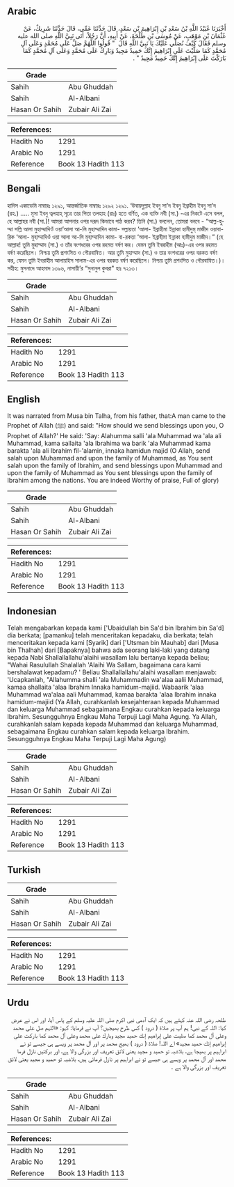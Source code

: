 ## Arabic


<div dir="rtl" lang="ar" style={{fontSize:'larger',backgroundColor:'#f8f9fa',padding:20}}>
أَخْبَرَنَا عُبَيْدُ اللَّهِ بْنُ سَعْدِ بْنِ إِبْرَاهِيمَ بْنِ سَعْدٍ، قَالَ حَدَّثَنَا عَمِّي، قَالَ حَدَّثَنَا شَرِيكٌ، عَنْ عُثْمَانَ بْنِ مَوْهَبٍ، عَنْ مُوسَى بْنِ طَلْحَةَ، عَنْ أَبِيهِ، أَنَّ رَجُلاً، أَتَى نَبِيَّ اللَّهِ صلى الله عليه وسلم فَقَالَ كَيْفَ نُصَلِّي عَلَيْكَ يَا نَبِيَّ اللَّهِ قَالَ ‏ "‏ قُولُوا اللَّهُمَّ صَلِّ عَلَى مُحَمَّدٍ وَعَلَى آلِ مُحَمَّدٍ كَمَا صَلَّيْتَ عَلَى إِبْرَاهِيمَ إِنَّكَ حَمِيدٌ مَجِيدٌ وَبَارِكْ عَلَى مُحَمَّدٍ وَعَلَى آلِ مُحَمَّدٍ كَمَا بَارَكْتَ عَلَى إِبْرَاهِيمَ إِنَّكَ حَمِيدٌ مَجِيدٌ ‏"‏ ‏.‏
</div>
<div style={{backgroundColor:'#f8f9fa',padding:20, marginBottom: 10}}><table> <thead> <tr> <th>Grade</th> <th></th> </tr> </thead> <tbody> <tr><td>Sahih</td><td>Abu Ghuddah</td></tr><tr><td>Sahih</td><td>Al-Albani</td></tr><tr><td>Hasan Or Sahih</td><td>Zubair Ali Zai</td></tr></tbody></table><table> <thead> <tr> <th>References:</th> <th></th> </tr> </thead> <tbody><tr><td>Hadith No</td><td>1291</td></tr><tr><td>Arabic No</td><td>1291</td></tr><tr><td>Reference</td><td>Book 13 Hadith 113</td></tr></tbody></table></div>

## Bengali


<div dir="ltr" lang="bn" style={{fontSize:'larger',backgroundColor:'#f8f9fa',padding:20}}>
হাদিস একাডেমি নাম্বারঃ ১২৯১, আন্তর্জাতিক নাম্বারঃ ১২৯২ ১২৯১. ‘উবায়দুল্লাহ ইবনু সা'দ ইবনু ইব্রাহীম ইবনু সা'দ (রহ.) ..... মূসা ইবনু ত্বলহাহ্ সূত্রে তার পিতা তলহাহ (রাঃ) হতে বর্ণিত, এক ব্যক্তি নবী (সা.) -এর নিকটে এসে বলল, হে আল্লাহর নবী (সা.)! আমরা আপনার ওপর দরূদ কিভাবে পাঠ করব? তিনি (সা.) বললেন, তোমরা বলবে - “আল্ল-হুম্মা সল্লি আলা মুহাম্মাদিওঁ ওয়া’আলা আ-লি মুহাম্মাদিন কামা- সল্লায়তা ‘আলা- ইব্রাহীমা ইন্নাকা হামীদুম্ মাজীদ ওয়াবা-রিক ‘আলা- মুহাম্মাদিওঁ ওয়া আলা আ-লি মুহাম্মাদিন কামা- বা-রকতা ‘আলা- ইব্রাহীমা ইন্নাকা হামীদুম মাজীদ।” (হে আল্লাহ! তুমি মুহাম্মাদ (সা.) ও তাঁর বংশধরের ওপর রহমত বর্ষণ কর। যেমন তুমি ইবরাহীম (আঃ)-এর ওপর রহমত বর্ষণ করেছিলে। নিশ্চয় তুমি প্রশংসিত ও গৌরবান্বিত। আর তুমি মুহাম্মাদ (সা.) ও তার বংশধরের ওপর বরকত বর্ষণ কর, যেমন তুমি ইবরাহীম আলায়হিস সালাম-এর ওপর বরকত বর্ষণ করেছিলে। নিশ্চয় তুমি প্রশংসিত ও গৌরবান্বিত।)। সহীহ: মুসনাদে আহমাদ ১৩৯৬, নাসায়ী’র “সুনানুল কুবরা" হাঃ ৭২১৩।
</div>
<div style={{backgroundColor:'#f8f9fa',padding:20, marginBottom: 10}}><table> <thead> <tr> <th>Grade</th> <th></th> </tr> </thead> <tbody> <tr><td>Sahih</td><td>Abu Ghuddah</td></tr><tr><td>Sahih</td><td>Al-Albani</td></tr><tr><td>Hasan Or Sahih</td><td>Zubair Ali Zai</td></tr></tbody></table><table> <thead> <tr> <th>References:</th> <th></th> </tr> </thead> <tbody><tr><td>Hadith No</td><td>1291</td></tr><tr><td>Arabic No</td><td>1291</td></tr><tr><td>Reference</td><td>Book 13 Hadith 113</td></tr></tbody></table></div>

## English


<div dir="ltr" lang="en" style={{fontSize:'larger',backgroundColor:'#f8f9fa',padding:20}}>
It was narrated from Musa bin Talha, from his father, that:A man came to the Prophet of Allah (ﷺ) and said: "How should we send blessings upon you, O Prophet of Allah?' He said: 'Say: Alahumma salli 'ala Muhammad wa 'ala ali Muhammad, kama sallaita 'ala Ibrahima wa barik 'ala Muhammad kama barakta 'ala ali Ibrahim fil-'alamin, innaka hamidun majid (O Allah, send salah upon Muhammad and upon the family of Muhammad, as You sent salah upon the family of Ibrahim, and send blessings upon Muhammad and upon the family of Muhammad as You sent blessings upon the family of Ibrahim among the nations. You are indeed Worthy of praise, Full of glory)
</div>
<div style={{backgroundColor:'#f8f9fa',padding:20, marginBottom: 10}}><table> <thead> <tr> <th>Grade</th> <th></th> </tr> </thead> <tbody> <tr><td>Sahih</td><td>Abu Ghuddah</td></tr><tr><td>Sahih</td><td>Al-Albani</td></tr><tr><td>Hasan Or Sahih</td><td>Zubair Ali Zai</td></tr></tbody></table><table> <thead> <tr> <th>References:</th> <th></th> </tr> </thead> <tbody><tr><td>Hadith No</td><td>1291</td></tr><tr><td>Arabic No</td><td>1291</td></tr><tr><td>Reference</td><td>Book 13 Hadith 113</td></tr></tbody></table></div>

## Indonesian


<div dir="ltr" lang="id" style={{fontSize:'larger',backgroundColor:'#f8f9fa',padding:20}}>
Telah mengabarkan kepada kami ['Ubaidullah bin Sa'd bin Ibrahim bin Sa'd] dia berkata; [pamanku] telah menceritakan kepadaku, dia berkata; telah menceritakan kepada kami [Syarik] dari ['Utsman bin Mauhab] dari [Musa bin Thalhah] dari [Bapaknya] bahwa ada seorang laki-laki yang datang kepada Nabi Shallallallahu'alaihi wasallam lalu bertanya kepada beliau; "Wahai Rasulullah Shalallah 'Alaihi Wa Sallam, bagaimana cara kami bershalawat kepadamu? ' Beliau Shallallallahu'alaihi wasallam menjawab: 'Ucapkanlah, "Allahumma shalli 'ala Muhammadin wa'alaa aalii Muhammad, kamaa shallaita 'alaa Ibrahim Innaka hamidum-majiid. Wabaarik 'alaa Muhammad wa'alaa aali Muhammad, kamaa barakta 'alaa Ibrahim innaka hamidum-majiid (Ya Allah, curahkanlah kesejahteraan kepada Muhammad dan keluarga Muhammad sebagaimana Engkau curahkan kepada keluarga Ibrahim. Sesungguhnya Engkau Maha Terpuji Lagi Maha Agung. Ya Allah, curahkanlah salam kepada kepada Muhammad dan keluarga Muhammad, sebagaimana Engkau curahkan salam kepada keluarga Ibrahim. Sesungguhnya Engkau Maha Terpuji Lagi Maha Agung)
</div>
<div style={{backgroundColor:'#f8f9fa',padding:20, marginBottom: 10}}><table> <thead> <tr> <th>Grade</th> <th></th> </tr> </thead> <tbody> <tr><td>Sahih</td><td>Abu Ghuddah</td></tr><tr><td>Sahih</td><td>Al-Albani</td></tr><tr><td>Hasan Or Sahih</td><td>Zubair Ali Zai</td></tr></tbody></table><table> <thead> <tr> <th>References:</th> <th></th> </tr> </thead> <tbody><tr><td>Hadith No</td><td>1291</td></tr><tr><td>Arabic No</td><td>1291</td></tr><tr><td>Reference</td><td>Book 13 Hadith 113</td></tr></tbody></table></div>

## Turkish


<div dir="ltr" lang="tr" style={{fontSize:'larger',backgroundColor:'#f8f9fa',padding:20}}>

</div>
<div style={{backgroundColor:'#f8f9fa',padding:20, marginBottom: 10}}><table> <thead> <tr> <th>Grade</th> <th></th> </tr> </thead> <tbody> <tr><td>Sahih</td><td>Abu Ghuddah</td></tr><tr><td>Sahih</td><td>Al-Albani</td></tr><tr><td>Hasan Or Sahih</td><td>Zubair Ali Zai</td></tr></tbody></table><table> <thead> <tr> <th>References:</th> <th></th> </tr> </thead> <tbody><tr><td>Hadith No</td><td>1291</td></tr><tr><td>Arabic No</td><td>1291</td></tr><tr><td>Reference</td><td>Book 13 Hadith 113</td></tr></tbody></table></div>

## Urdu


<div dir="rtl" lang="ur" style={{fontSize:'larger',backgroundColor:'#f8f9fa',padding:20}}>
طلحہ رضی اللہ عنہ کہتے ہیں کہ ایک آدمی نبی اکرم صلی اللہ علیہ وسلم کے پاس آیا، اور اس نے عرض کیا: اللہ کے نبی! ہم آپ پر صلاۃ ( درود ) کس طرح بھیجیں؟ آپ نے فرمایا: کہو: «اللہم صل على محمد وعلى آل محمد كما صليت على إبراهيم إنك حميد مجيد وبارك على محمد وعلى آل محمد كما باركت على إبراهيم إنك حميد مجيد» اے اللہ! صلاۃ ( درود ) بھیج محمد پر اور آل محمد پر ویسے ہی جیسے تو نے ابراہیم پر بھیجا ہے، بلاشبہ تو حمید و مجید یعنی لائق تعریف اور بزرگی والا ہے، اور برکتیں نازل فرما محمد اور آل محمد پر ویسے ہی جیسے تو نے ابراہیم پر نازل فرمائی ہیں، بلاشبہ تو حمید و مجید یعنی لائق تعریف اور بزرگی والا ہے ۔
</div>
<div style={{backgroundColor:'#f8f9fa',padding:20, marginBottom: 10}}><table> <thead> <tr> <th>Grade</th> <th></th> </tr> </thead> <tbody> <tr><td>Sahih</td><td>Abu Ghuddah</td></tr><tr><td>Sahih</td><td>Al-Albani</td></tr><tr><td>Hasan Or Sahih</td><td>Zubair Ali Zai</td></tr></tbody></table><table> <thead> <tr> <th>References:</th> <th></th> </tr> </thead> <tbody><tr><td>Hadith No</td><td>1291</td></tr><tr><td>Arabic No</td><td>1291</td></tr><tr><td>Reference</td><td>Book 13 Hadith 113</td></tr></tbody></table></div>
